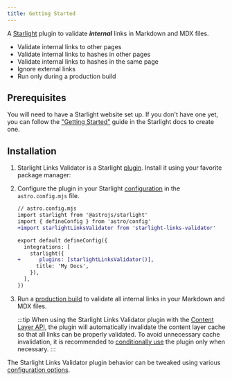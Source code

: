 ```yaml
---
title: Getting Started
---
```


A [Starlight](https://starlight.astro.build) plugin to validate **_internal_** links in Markdown and MDX files.

- Validate internal links to other pages
- Validate internal links to hashes in other pages
- Validate internal links to hashes in the same page
- Ignore external links
- Run only during a production build

## Prerequisites

You will need to have a Starlight website set up.
If you don't have one yet, you can follow the ["Getting Started"](https://starlight.astro.build/getting-started) guide in the Starlight docs to create one.

## Installation


<Steps>

1. Starlight Links Validator is a Starlight [plugin](https://starlight.astro.build/reference/plugins/). Install it using your favorite package manager:

   <PackageManagers pkg="starlight-links-validator" />

2. Configure the plugin in your Starlight [configuration](https://starlight.astro.build/reference/configuration/#plugins) in the `astro.config.mjs` file.

   ```diff lang="js"
   // astro.config.mjs
   import starlight from '@astrojs/starlight'
   import { defineConfig } from 'astro/config'
   +import starlightLinksValidator from 'starlight-links-validator'

   export default defineConfig({
     integrations: [
       starlight({
   +      plugins: [starlightLinksValidator()],
         title: 'My Docs',
       }),
     ],
   })
   ```

3. Run a [production build](https://docs.astro.build/en/reference/cli-reference/#astro-build) to validate all internal links in your Markdown and MDX files.

   :::tip
   When using the Starlight Links Validator plugin with the [Content Layer API](https://docs.astro.build/en/guides/content-collections/), the plugin will automatically invalidate the content layer cache so that all links can be properly validated.
   To avoid unnecessary cache invalidation, it is recommended to [conditionally use](/guides/conditional-validation) the plugin only when necessary.
   :::

</Steps>

The Starlight Links Validator plugin behavior can be tweaked using various [configuration options](/configuration).
